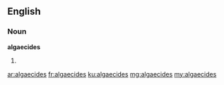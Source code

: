 ==English==

===Noun===
'''algaecides'''

# {{plural of|algaecide}}

[[ar:algaecides]]
[[fr:algaecides]]
[[ku:algaecides]]
[[mg:algaecides]]
[[my:algaecides]]